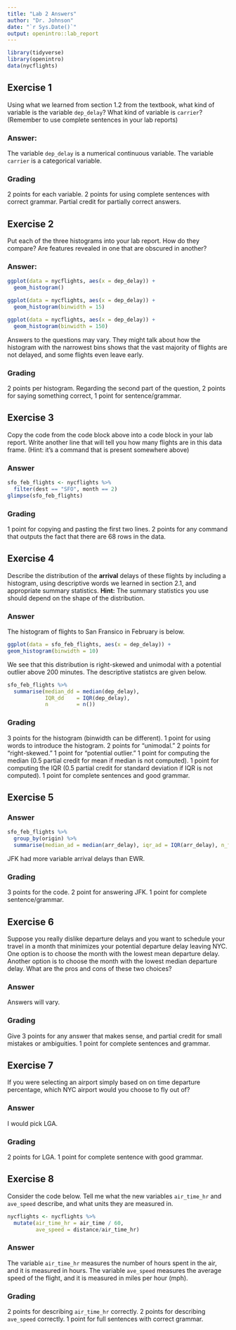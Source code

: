 ```yaml
---
title: "Lab 2 Answers"
author: "Dr. Johnson"
date: "`r Sys.Date()`"
output: openintro::lab_report
---
```


```r
library(tidyverse)
library(openintro)
data(nycflights)
```


## Exercise 1

Using what we learned from section 1.2 from the textbook, what kind of variable is the variable `dep_delay`?  What kind of variable is `carrier`? (Remember to use complete sentences in your lab reports)

### Answer:

The variable `dep_delay` is a numerical continuous variable.  The variable `carrier` is a categorical variable.



### Grading

2 points for each variable.  2 points for using complete sentences with correct grammar.  Partial credit for partially correct answers.

## Exercise 2
Put each of the three histograms into your lab report. How do they compare? Are features revealed in one that are obscured in another?

### Answer:

```r
ggplot(data = nycflights, aes(x = dep_delay)) +
  geom_histogram()
```

```r
ggplot(data = nycflights, aes(x = dep_delay)) +
  geom_histogram(binwidth = 15)
```

```r
ggplot(data = nycflights, aes(x = dep_delay)) +
  geom_histogram(binwidth = 150)
```

Answers to the questions may vary.  They might talk about how the histogram with the narrowest bins shows that the vast majority of flights are not delayed, and some flights even leave early.

### Grading

2 points per histogram.  Regarding the second part of the question, 2 points for saying something correct, 1 point for sentence/grammar.

## Exercise 3
Copy the code from the code block above into a code block in your lab report.  Write another line that will tell you how many flights are in this data frame.  (Hint: it's a command that is present somewhere above)

### Answer

```r
sfo_feb_flights <- nycflights %>%
  filter(dest == "SFO", month == 2)
glimpse(sfo_feb_flights)
```

### Grading

1 point for copying and pasting the first two lines.  2 points for any command that outputs the fact that there are 68 rows in the data.

## Exercise 4
Describe the distribution of the **arrival** delays of these flights by including a histogram, using descriptive words we learned in section 2.1, and appropriate summary statistics.
    **Hint:** The summary statistics you use should depend on the shape of the distribution.

### Answer

The histogram of flights to San Fransico in February is below.

```r
ggplot(data = sfo_feb_flights, aes(x = dep_delay)) +
geom_histogram(binwidth = 10)
```

We see that this distribution is right-skewed and unimodal with a potential outlier above 200 minutes.  The descriptive statistcs are given below.

```r
sfo_feb_flights %>%
  summarise(median_dd = median(dep_delay), 
            IQR_dd    = IQR(dep_delay),
            n         = n())
```

### Grading
3 points for the histogram (binwidth can be different).  1 point for using words to introduce the histogram.  2 points for "unimodal."  2 points for "right-skewed."  1 point for "potential outlier."  1 point for computing the median (0.5 partial credit for mean if median is not computed).  1 point for computing the IQR (0.5 partial credit for standard deviation if IQR is not computed).  1 point for complete sentences and good grammar.


## Exercise 5

### Answer

```r
sfo_feb_flights %>%
  group_by(origin) %>%
  summarise(median_ad = median(arr_delay), iqr_ad = IQR(arr_delay), n_flights = n())
```
JFK had more variable arrival delays than EWR.

### Grading
3 points for the code.  2 point for answering JFK.  1 point for complete sentence/grammar.

## Exercise 6
Suppose you really dislike departure delays and you want to schedule your travel in a month that minimizes your potential departure delay leaving NYC. One option is to choose the month with the lowest mean departure delay. Another option is to choose the month with the lowest median departure delay. What are the pros and cons of these two choices?

### Answer
Answers will vary.

### Grading
Give 3 points for any answer that makes sense, and partial credit for small mistakes or ambiguities.  1 point for complete sentences and grammar.

## Exercise 7
If you were selecting an airport simply based on on time departure percentage, which NYC airport would you choose to fly out of?

### Answer
I would pick LGA.

### Grading
2 points for LGA.  1 point for complete sentence with good grammar.

## Exercise 8
Consider the code below.  Tell me what the new variables `air_time_hr` and `ave_speed` describe, and what units they are measured in.

```r
nycflights <- nycflights %>%
  mutate(air_time_hr = air_time / 60,
         ave_speed = distance/air_time_hr)
```

### Answer
The variable `air_time_hr` measures the number of hours spent in the air, and it is measured in hours.  The variable `ave_speed` measures the average speed of the flight, and it is measured in miles per hour (mph).

### Grading
2 points for describing `air_time_hr` correctly.  2 points for describing `ave_speed` correctly.  1 point for full sentences with correct grammar.




